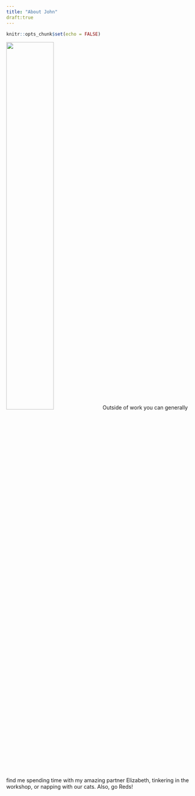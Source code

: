 ```yaml
---
title: "About John"
draft:true
---
```


```r
knitr::opts_chunk$set(echo = FALSE)
```

![](pics/boys.jpg){width=50%}
Outside of work you can generally find me spending time with my amazing partner Elizabeth, tinkering in the workshop, or napping with our cats. Also, go Reds!
